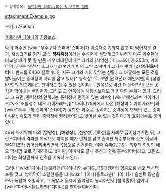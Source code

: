  * 상위항목: [[울트라맨 다이나/괴수 & 우주인 일람]]

attachment:Example.jpg

크기: 12756km

[[울트라맨 다이나]]의 [[최종보스]]. 

악의 괴수인 [wiki:"우주구체 스피어"스피어]가 이것저것 가리지 않고 다 먹어치운 결과, 혹성크기로 커진 모습. '''암흑혹성'''이라는 수식어에 걸맞게 크기부터가 다른 괴수들에 비교할 바가 못 될 만큼 매우 비대한데다[* 티가의 [사악신 가타노조아]가 200m, 가이아의 [근원파멸천사 조그]가 127m인데 비해 그란 스피어의 크기는 무려 12756'''킬로미터'''다. 반지름 6400 킬로미터인 지구 크기와 거의 맞먹는 상황.] 그 바깥에는 모든 것을 빨아들이는 중력장이 자리를 잡고 있다[* 능력상으로 보면 [전격전대 체인지맨]의 [성왕 바즈]의 업그레이드 판이라고 할 수 있을 것이다]. 
. 
안쪽으로 약간 더 들어가면 모든 공격을 막아내는 배리어가, 그리고 그 안쪽에는 해왕성보다도 더 커다란 본체가 있다. 그리고 그 표면, 중력장의 안쪽에는 중력장에 면역이 있는 괴수인 [wiki:"혜성괴수 가이가레드#s-2"초합성수 네오 가이가레드]][* 다이나29화에서 나온 [혜성괴수 가이가레드]와 [wiki:"우주구체 스피어"스피어]가 융합한 괴수로, 정확히는 중력장에 면역이 있는 것이 아니라, 속도가 빨라 중력장에 빨려들어가도 벗어날 수 있는 것이다.]가 호위괴수로 붙어있다.

49화 마지막에 나와 [명왕성], [해왕성], [천왕성], [토성]을 차례로 집어삼켜버린 뒤, 그란스피어의 격파를 목적으로 파이널 메가 런처를 달고 출격한 특수부대와 것츠 이글의 필살기조차 집어삼켜버리면서 목성으로 진격한다. 이때 슈퍼GUTS는 최후의 희망인 네오 맥시멈 포로 견재하려고 했지만, 이마저도 끝내 목성과 함께 흡수되어버리고, 그란스피어는 화성권까지 진격을 계속하게 된다. 

그러나 [wiki:"다이나(울트라맨)"다이나]와 슈퍼GUTS대원들의 협공으로 네오 맥시멈 포를 맞고, 방어막이 소멸한 틈을 타 [wiki:"다이나(울트라맨)"다이나]가 솔젠트 광선을 쏘아 폭발해 소멸하고, 그 폭발과 동시에 중력장이 붕괴하면서 [블랙홀]이 일어나 [wiki:"다이나(울트라맨)"다이나]를 빨아들여버린다.
